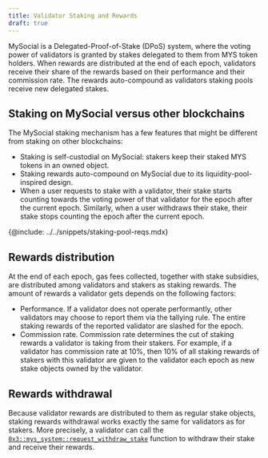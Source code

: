 ```yaml
---
title: Validator Staking and Rewards
draft: true
---
```


MySocial is a Delegated-Proof-of-Stake (DPoS) system, where the voting power of validators is granted by stakes delegated to them from MYS token holders. When rewards are distributed at the end of each epoch, validators receive their share of the rewards based on their performance and their commission rate. The rewards auto-compound as validators staking pools receive new delegated stakes.

## Staking on MySocial versus other blockchains

The MySocial staking mechanism has a few features that might be different from staking on other blockchains:

- Staking is self-custodial on MySocial: stakers keep their staked MYS tokens in an owned object.
- Staking rewards auto-compound on MySocial due to its liquidity-pool-inspired design.
- When a user requests to stake with a validator, their stake starts counting towards the voting power of that validator for the epoch after the current epoch. Similarly, when a user withdraws their stake, their stake stops counting the epoch after the current epoch.

{@include: ../../snippets/staking-pool-reqs.mdx}

## Rewards distribution

At the end of each epoch, gas fees collected, together with stake subsidies, are distributed among validators and stakers as staking rewards. The amount of rewards a validator gets depends on the following factors:

- Performance. If a validator does not operate performantly, other validators may choose to report them via the tallying rule. The entire staking rewards of the reported validator are slashed for the epoch.
- Commission rate. Commission rate determines the cut of staking rewards a validator is taking from their stakers. For example, if a validator has commission rate at 10%, then 10% of all staking rewards of stakers with this validator are given to the validator each epoch as new stake objects owned by the validator.

## Rewards withdrawal

Because validator rewards are distributed to them as regular stake objects, staking rewards withdrawal works exactly the same for validators as for stakers. More precisely, a validator can call the  [`0x3::mys_system::request_withdraw_stake`](https://github.com/MystenLabs/mys/blob/6234ae2cc8137f3a2a34cd0aa1ac4fd5f31260e2/crates/mys-framework/packages/mys-system/sources/mys_system.move#L272) function to withdraw their stake and receive their rewards.
